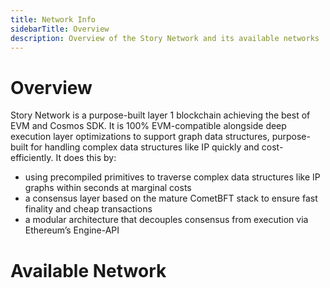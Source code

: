 ```yaml
---
title: Network Info
sidebarTitle: Overview
description: Overview of the Story Network and its available networks
---
```


# Overview

Story Network is a purpose-built layer 1 blockchain achieving the best of EVM and Cosmos SDK. It is 100% EVM-compatible alongside deep execution layer optimizations to support graph data structures, purpose-built for handling complex data structures like IP quickly and cost-efficiently. It does this by:

- using precompiled primitives to traverse complex data structures like IP graphs within seconds at marginal costs
- a consensus layer based on the mature CometBFT stack to ensure fast finality and cheap transactions
- a modular architecture that decouples consensus from execution via Ethereum’s Engine-API

# Available Network

<CardGroup cols={3}>

<Card title="Mainnet" href="/network/network-info/mainnet" icon="house" />
<Card
  title="Aeneid Testnet"
  href="/network/network-info/aeneid"
  icon="wrench"
/>
<Card
  title="Run a localnet"
  href="/network/network-info/localnet"
  icon="gear"
/>

</CardGroup>
